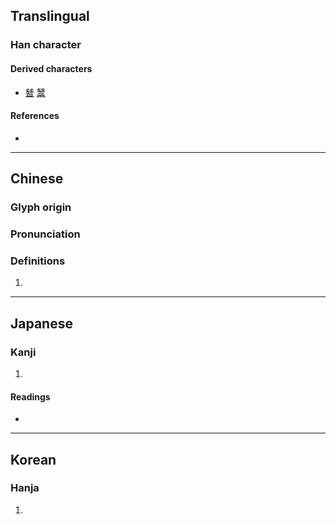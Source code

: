{{character info}}
==Translingual==

===Han character===
{{Han char|rn=10|rad=儿|as=06|sn=8|four=|canj=MUMVU|ids=⿰兂兂 <small>(TJK)</small>,⿰旡旡 <small>(G)</small>}}

====Derived characters====
* [[朁]] [[鬵]]

====References====
* {{Han ref|kx=0125.050|dkj=01367|dj=0265.080|hdz=10272.020|uh=5153|ud=20819}}

----

==Chinese==
{{zh-forms}}

===Glyph origin===
{{Han etym}}

===Pronunciation===
{{zh-pron
|m=jīn
|c=zam1
|mc=y
|oc=y
|cat=
}}

===Definitions===
{{zh-hanzi}}

# {{zh-used|兓兓}}

----

==Japanese==

===Kanji===
{{ja-kanji|grade=|rs=儿06}}

# {{rfdef|ja|sort=儿06}}

====Readings====
* {{ja-readings|on=[[しん]] (shin), [[さん]] (san)|kun=[[するどい]] (surudoi), [[たすける]] (tasukeru)}}

----

==Korean==

===Hanja===
{{ko-hanja|hangeul=[[침]], [[찬]]|rv=chim, chan|mr=ch'im, ch'an}}

# {{rfdef|ko|sort=儿06}}